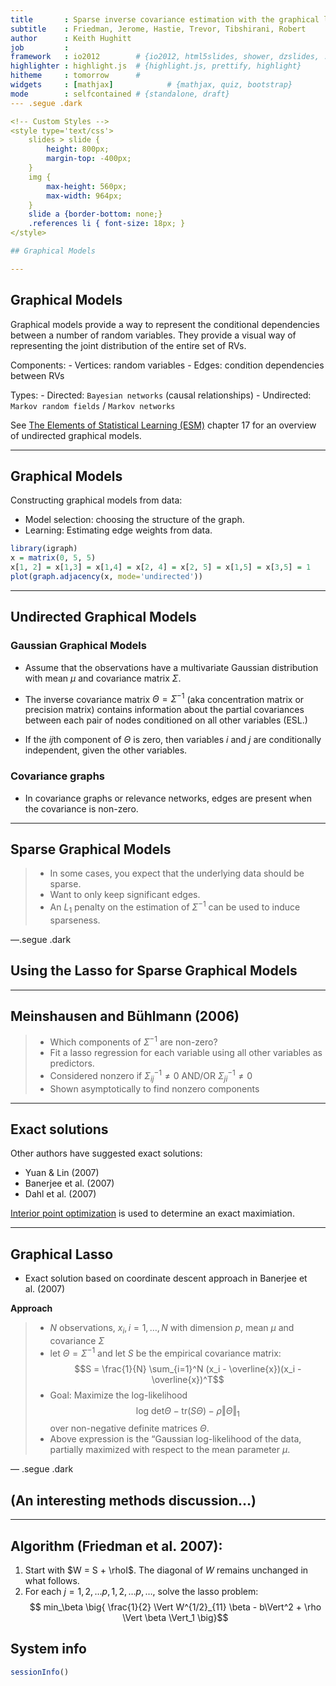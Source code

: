 ```yaml
---
title       : Sparse inverse covariance estimation with the graphical lasso
subtitle    : Friedman, Jerome, Hastie, Trevor, Tibshirani, Robert
author      : Keith Hughitt
job         : 
framework   : io2012        # {io2012, html5slides, shower, dzslides, ...}
highlighter : highlight.js  # {highlight.js, prettify, highlight}
hitheme     : tomorrow      # 
widgets     : [mathjax]            # {mathjax, quiz, bootstrap}
mode        : selfcontained # {standalone, draft}
--- .segue .dark

<!-- Custom Styles -->
<style type='text/css'>
    slides > slide {
        height: 800px;
        margin-top: -400px;
    }
    img {
        max-height: 560px;
        max-width: 964px;
    }
    slide a {border-bottom: none;}
    .references li { font-size: 18px; }
</style>

## Graphical Models

---
```


## Graphical Models

Graphical models provide a way to represent the conditional dependencies 
between a number of random variables. They provide a visual way of representing 
the joint distribution of the entire set of RVs.

<span class='red'>Components:</span>
- Vertices: random variables
- Edges: condition dependencies between RVs

<span class='red'>Types:</span>
- Directed: `Bayesian networks` (causal relationships)
- Undirected: `Markov random fields` / `Markov networks`

See [The Elements of Statistical Learning (ESM)](http://www-stat.stanford.edu/~tibs/ElemStatLearn/)
chapter 17 for an overview of undirected graphical models.

---

## Graphical Models

Constructing graphical models from data:

* <span class='blue2'>Model selection</span>: choosing the structure of the graph.
* <span class='blue2'>Learning</span>: Estimating edge weights from data.

```r
library(igraph)
x = matrix(0, 5, 5)
x[1, 2] = x[1,3] = x[1,4] = x[2, 4] = x[2, 5] = x[1,5] = x[3,5] = 1
plot(graph.adjacency(x, mode='undirected'))
```
---

## Undirected Graphical Models

### Gaussian Graphical Models
- Assume that the observations have a multivariate Gaussian distribution with
mean $\mu$ and covariance matrix $\Sigma$.

- The <span class='blue'>inverse covariance matrix</span> 
  $\Theta = \Sigma^{-1}$ (aka concentration matrix or precision matrix) 
  contains information about the <span class='blue'>partial covariances</span> 
  between each pair of nodes conditioned on all other variables (ESL.)

- If the $ij$th component of $\Theta$ is zero, then variables $i$ and $j$ are
  conditionally independent, given the other variables.

### Covariance graphs

- In covariance graphs or relevance networks, edges are present when the
<span class='blue'>covariance</span> is non-zero.

---

## Sparse Graphical Models

>- In some cases, you expect that the underlying data should be sparse.
>- Want to only keep significant edges.
>- An $L_1$ penalty on the estimation of $\Sigma^{-1}$ can be used to induce 
   sparseness.

---.segue .dark

## Using the Lasso for Sparse Graphical Models

---

## Meinshausen and Bühlmann (2006)

>- Which components of $\Sigma^{-1}$ are non-zero?
>- Fit a lasso regression for each variable using all other variables as
   predictors.
>- Considered nonzero if $\Sigma^{-1}_{ij} \neq 0$ AND/OR 
   $\Sigma^{-1}_{ji} \neq 0$
>- Shown asymptotically to find nonzero components

---

## Exact solutions

Other authors have suggested exact solutions:

- Yuan & Lin (2007)
- Banerjee et al. (2007)
- Dahl et al. (2007)

[Interior point optimization](http://en.wikipedia.org/wiki/Interior_point_method)
is used to determine an exact maximiation.

---

## Graphical Lasso

- Exact solution based on coordinate descent approach in Banerjee et al. (2007)

<span class='red' style='font-weight: 700;'>Approach</span>

>- $N$ observations, $x_i, i=1,\ldots,N$ with dimension $p$, mean $\mu$ and 
   covariance $\Sigma$
>- let $\Theta = \Sigma^{-1}$ and let $S$ be the <span class='blue'>empirical
   covariance matrix</span>:
    $$S = \frac{1}{N} \sum_{i=1}^N (x_i - \overline{x})(x_i - \overline{x})^T$$
>- <span class='blue'>Goal:</span> Maximize the log-likelihood
    $$\text{log det} \Theta - \text{tr}(S\Theta) - \rho\Vert \Theta \Vert_1$$
   over non-negative definite matrices $\Theta$.
>- Above expression is the "Gaussian log-likelihood of the data, partially
   maximized with respect to the mean parameter $\mu$.

--- .segue .dark

## (An interesting methods discussion...)

---

## Algorithm (Friedman et al. 2007):

1. Start with $W = S + \rhoI$. The diagonal of $W$ remains unchanged in what
follows.
2. For each $j = 1,2,\ldots p,1,2,\ldots p,\ldots,$ solve the lasso problem:
$$ min_\beta \big{ \frac{1}{2} \Vert W^{1/2}_{11} \beta - b\Vert^2 + \rho \Vert \beta \Vert_1 \big}$$

## System info

```r
sessionInfo()
```

<!-- Custom JavaScript -->
<script src="http://ajax.aspnetcdn.com/ajax/jQuery/jquery-1.7.min.js"></script>
<script type='text/javascript'>
$(function() {
    $("p:has(img)").addClass('centered');
});
</script>


